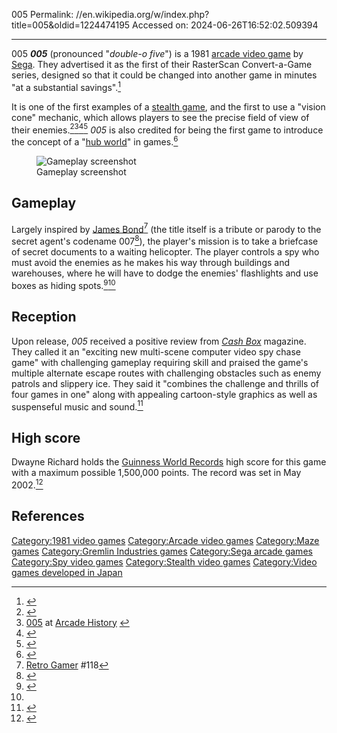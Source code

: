 005
Permalink: //en.wikipedia.org/w/index.php?title=005&oldid=1224474195
Accessed on: 2024-06-26T16:52:02.509394



------
005
{{short description|1981 video game}}
{{about|the Sega arcade game|other uses|005 (disambiguation)}}
{{Use dmy dates|date=January 2021}}
{{Infobox video game
|title = 005
|image = 005 DOS video game cover.jpg
|caption = 
|developer = [[Sega development studios|Sega R&D Japan]]<ref name="cashbox"/>
|publisher = {{vgrelease|JP|[[Sega]]|NA|[[Gremlin Industries|Sega/Gremlin]]}}
|designer =
|released = {{vgrelease|JP|5 October 1981<ref>{{cite book|title=Official Gazette of the United States Patent and Trademark Office: Trademarks|url=https://books.google.com/books?id=B2r5g0-KzrcC&pg=RA1-PA37|series=Volume 1023, Issue 1|year=1982|publisher=U.S. Department of Commerce, Patent and Trademark Office|page=1}}</ref>|NA|28 December 1981<ref>{{cite web |title=005 (Registration Number PA0000172677) |url=https://cocatalog.loc.gov |website=[[United States Copyright Office]] |access-date=11 May 2021}}</ref>}}
|genre = [[Stealth game|Stealth]], [[List of maze video games|maze]]
|modes = Up to 2 players
|platforms = [[Arcade video game|Arcade]]
|arcade system = [[List of Sega arcade system boards#Arcade system boards|G80]]
|alt = 
}}
'''''005''''' (pronounced "''double-o five''") is a 1981 [[arcade video game]] by [[Sega]]. They advertised it as the first of their RasterScan Convert-a-Game series, designed so that it could be changed into another game in minutes "at a substantial savings".<ref>{{cite book |last=Kurtz |first=Bill |year=2004 |title=The Encyclopedia of Arcade Video Games |publisher=Schiffer Publishing |page=114 |isbn=978-0-7643-1925-9 |quote=''005'' was advertised as the first of Sega's Convert-A-Game series. This 1981 video game was designed so that it could be easily changed into another game in minutes. [Ad copy:] And ''005'' is a RasterScan Convert-a-Game, which can later be converted to a brand new top earning game at a substantial savings.}}</ref> 

It is one of the first examples of a [[stealth game]], and the first to use a "vision cone" mechanic, which allows players to see the precise field of view of their enemies.<ref name="Popularplay">{{cite web|title=005 from Sega|publisher=Popularplay|url=http://www.popularplay.com/a/61/005-from-Sega-.php|access-date=20 August 2009 |archive-url = https://web.archive.org/web/20080714052210/http://www.popularplay.com/a/61/005-from-Sega-.php |archive-date = 14 July 2008}}</ref><ref>[http://www.arcade-history.com/?n=005&page=detail&id=3 005] at [http://www.arcade-history.com/index.php?page=news Arcade History] {{Webarchive|url=https://web.archive.org/web/20080410070425/http://www.arcade-history.com/index.php?page=news |date=10 April 2008}}</ref><ref>{{Cite web |url=http://www.guinnessworldrecords.com/world-records/first-console-game-to-use-stealth |title=Guinness World Records: First console game to use stealth |access-date=11 May 2018 |archive-url=https://web.archive.org/web/20171008234136/http://www.guinnessworldrecords.com/world-records/first-console-game-to-use-stealth |archive-date=8 October 2017 |url-status=live}}</ref><ref name=":0">{{Cite book |last=McKeand |first=Kirk |title=The History of the Stealth Game |publisher=White Owl |year=2022 |isbn=9781399096911 |location=Barnsley, South Yorkshire |pages=16}}</ref> ''005'' is also credited for being the first game to introduce the concept of a "[[Overworld|hub world]]" in games.<ref>{{cite magazine |last1=Everman |first1=Tess |title=How Hub Worlds Shape Video Game Design |url=https://www.wired.com/story/how-hub-worlds-shape-video-game-design/ |magazine=Wired |access-date=10 May 2022}}</ref>

[[File:005 Sega arcade game screenshot.png|thumb|left|Gameplay screenshot]]

==Gameplay==
Largely inspired by [[James Bond]]<ref>[[Retro Gamer]] #118</ref> (the title itself is a tribute or parody to the secret agent's codename 007<ref>{{cite web |last1=Plasket |first1=Michael |title=005 - Arcade (1981) |url=http://www.hardcoregaming101.net/005-2/ |access-date=11 May 2022 |website=Hardcore Gaming 101}}</ref>), the player's mission is to take a briefcase of secret documents to a waiting helicopter. The player controls a spy who must avoid the enemies as he makes his way through buildings and warehouses, where he will have to dodge the enemies' flashlights and use boxes as hiding spots.<ref>{{cite web |title=005 |url=https://www.allgame.com/game.php?id=2785 |url-status=dead |archive-url=https://web.archive.org/web/20140101010101/https://www.allgame.com/game.php?id=2785 |archive-date=2014-01-01 |website=[[All Media Network#AllGame|AllGame]]}}</ref><ref name=":0" />

==Reception==
Upon release, ''005'' received a positive review from ''[[Cash Box]]'' magazine. They called it an "exciting new multi-scene computer video spy chase game" with challenging gameplay requiring skill and praised the game's multiple alternate escape routes with challenging obstacles such as enemy patrols and slippery ice. They said it "combines the challenge and thrills of four games in one" along with appealing cartoon-style graphics as well as suspenseful music and sound.<ref name="cashbox">{{cite magazine |title=New Equipment: Secret Agent |magazine=[[Cash Box]] |date=16 January 1982 |page=36 |url=https://archive.org/details/cashbox43unse_32/page/36 |publisher=Cash Box Pub. Co.}}</ref>

==High score==
Dwayne Richard holds the [[Guinness World Records]] high score for this game with a maximum possible 1,500,000 points. The record was set in May 2002.<ref>{{cite web|title=Highest score on 005 (SEGA, 1981)|url=http://www.guinnessworldrecords.com/world-records/highest-score-on-005-%28sega-1981%29|website=Guinness World Records|access-date=17 September 2017|archive-url=https://web.archive.org/web/20170203032442/http://www.guinnessworldrecords.com/world-records/highest-score-on-005-(sega-1981)|archive-date=3 February 2017|url-status=live}}</ref>

==References==
{{reflist}}

[[Category:1981 video games]]
[[Category:Arcade video games]]
[[Category:Maze games]]
[[Category:Gremlin Industries games]]
[[Category:Sega arcade games]]
[[Category:Spy video games]]
[[Category:Stealth video games]]
[[Category:Video games developed in Japan]]